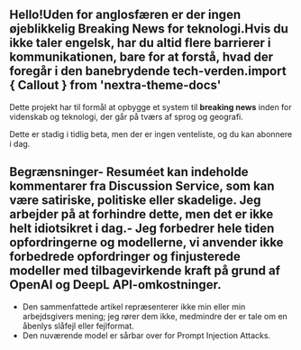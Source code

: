 
<CallToAction />

## Hello!Uden for anglosfæren er der ingen øjeblikkelig **Breaking News** for teknologi.Hvis du ikke taler engelsk, har du altid flere barrierer i kommunikationen, bare for at forstå, hvad der foregår i den banebrydende tech-verden.import { Callout } from 'nextra-theme-docs'

<Callout type="info" emoji="🗞">

Dette projekt har til formål at opbygge et system til **breaking news** inden for videnskab og teknologi, der går på tværs af sprog og geografi.

</Callout>

Dette er stadig i tidlig beta, men der er ingen venteliste, og du kan abonnere i dag.

## Begrænsninger- Resuméet kan indeholde kommentarer fra Discussion Service, som kan være satiriske, politiske eller skadelige. Jeg arbejder på at forhindre dette, men det er ikke helt idiotsikret i dag.- Jeg forbedrer hele tiden opfordringerne og modellerne, vi anvender ikke forbedrede opfordringer og finjusterede modeller med tilbagevirkende kraft på grund af OpenAI og DeepL API-omkostninger.

- Den sammenfattede artikel repræsenterer ikke min eller min arbejdsgivers mening; jeg rører dem ikke, medmindre der er tale om en åbenlys slåfejl eller fejlformat.
- Den nuværende model er sårbar over for Prompt Injection Attacks.

